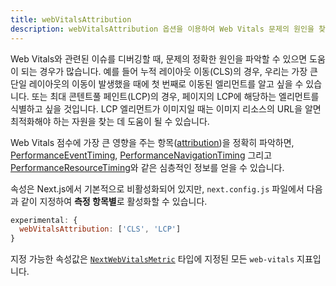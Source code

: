 ```yaml
---
title: webVitalsAttribution
description: webVitalsAttribution 옵션을 이용하여 Web Vitals 문제의 원인을 찾는 방법에 대하여 알아봅시다.
---
```


Web Vitals와 관련된 이슈를 디버깅할 때, 문제의 정확한 원인을 파악할 수 있으면 도움이 되는 경우가 많습니다.
예를 들어 누적 레이아웃 이동(CLS)의 경우, 우리는 가장 큰 단일 레이아웃의 이동이 발생했을 때에 첫 번째로 이동된 엘리먼트를 알고 싶을 수 있습니다.
또는 최대 콘텐트풀 페인트(LCP)의 경우, 페이지의 LCP에 해당하는 엘리먼트를 식별하고 싶을 것입니다.
LCP 엘리먼트가 이미지일 때는 이미지 리소스의 URL을 알면 최적화해야 하는 자원을 찾는 데 도움이 될 수 있습니다.

Web Vitals 점수에 가장 큰 영향을 주는 항목([attribution](https://github.com/GoogleChrome/web-vitals/blob/4ca38ae64b8d1e899028c692f94d4c56acfc996c/README.md#attribution))을 정확히 파악하면, [PerformanceEventTiming](https://developer.mozilla.org/en-US/docs/Web/API/PerformanceEventTiming), [PerformanceNavigationTiming](https://developer.mozilla.org/en-US/docs/Web/API/PerformanceNavigationTiming) 그리고 [PerformanceResourceTiming](https://developer.mozilla.org/en-US/docs/Web/API/PerformanceResourceTiming)와 같은 심층적인 정보를 얻을 수 있습니다.

속성은 Next.js에서 기본적으로 비활성화되어 있지만, `next.config.js` 파일에서 다음과 같이 지정하여 **측정 항목별**로 활성화할 수 있습니다.

```js filename="next.config.js"
experimental: {
  webVitalsAttribution: ['CLS', 'LCP']
}
```

지정 가능한 속성값은 [`NextWebVitalsMetric`](https://github.com/vercel/next.js/blob/442378d21dd56d6e769863eb8c2cb521a463a2e0/packages/next/shared/lib/utils.ts#L43) 타입에 지정된 모든 `web-vitals` 지표입니다.
